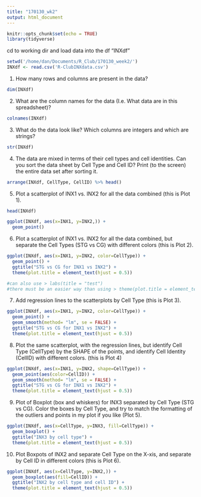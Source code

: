 ```yaml
---
title: "170130_wk2"
output: html_document
---
```


```r
knitr::opts_chunk$set(echo = TRUE)
library(tidyverse)
```

cd to working dir and load data into the df "INXdf" 
```r
setwd('/home/dan/Documents/R_Club/170130_week2/')
INXdf <- read.csv('R-ClubINXdata.csv')
```

1.  How many rows and columns are present in the data?
```r
dim(INXdf)
```

2.  What are the column names for the data (I.e. What data are in this spreadsheet)?
```r
colnames(INXdf)
```

3. What do the data look like?  Which columns are integers and which are strings? 
```r
str(INXdf)
```

4.  The data are mixed in terms of their cell types and cell identities.  Can you sort the data sheet by Cell Type and Cell ID?  Print (to the screen) the entire data set after sorting it.
```r
arrange(INXdf, CellType, CellID) %>% head()
```


5.  Plot a scatterplot of INX1 vs. INX2 for all the data combined (this is Plot 1).
```r
head(INXdf)

ggplot(INXdf, aes(x=INX1, y=INX2,)) +
  geom_point()
```

6.  Plot a scatterplot of INX1 vs. INX2 for all the data combined, but separate the Cell Types (STG vs CG) with different colors (this is Plot 2).
```r
ggplot(INXdf, aes(x=INX1, y=INX2, color=CellType)) +
  geom_point() +
  ggtitle("STG vs CG for INX1 vs INX2") +
  theme(plot.title = element_text(hjust = 0.5)) 

#can also use > labs(title = "test")
#there must be an easier way than using > theme(plot.title = element_text(hjust = 0.5)) 
```

7.  Add regression lines to the scatterplots by Cell Type (this is Plot 3).
```r
ggplot(INXdf, aes(x=INX1, y=INX2, color=CellType)) +
  geom_point() +
  geom_smooth(method= "lm", se = FALSE) +
  ggtitle("STG vs CG for INX1 vs INX2") +
  theme(plot.title = element_text(hjust = 0.5)) 
```

8.  Plot the same scatterplot, with the regression lines, but identify Cell Type (CellType) by the SHAPE of the points, and identify Cell Identity (CellID) with different colors.  (this is Plot 4)
```r
ggplot(INXdf, aes(x=INX1, y=INX2, shape=CellType)) +
  geom_point(aes(color=CellID)) +
  geom_smooth(method= "lm", se = FALSE) +
  ggtitle("STG vs CG for INX1 vs INX2") +
  theme(plot.title = element_text(hjust = 0.5)) 
```

9.  Plot of Boxplot (box and whiskers) for INX3 separated by Cell Type (STG vs CG).  Color the boxes by Cell Type, and try to match the formatting of the outliers and points in my plot if you like (Plot 5).
```r
ggplot(INXdf, aes(x=CellType, y=INX3, fill=CellType)) +
  geom_boxplot() +
  ggtitle("INX3 by cell type") +
  theme(plot.title = element_text(hjust = 0.5)) 
```

10.  Plot Boxpots of INX2 and separate Cell Type on the X-xis, and separate by Cell ID in different colors (this is Plot 6).
```r
ggplot(INXdf, aes(x=CellType, y=INX2,)) +
  geom_boxplot(aes(fill=CellID)) +
  ggtitle("INX2 by cell type and cell ID") +
  theme(plot.title = element_text(hjust = 0.5)) 
```
